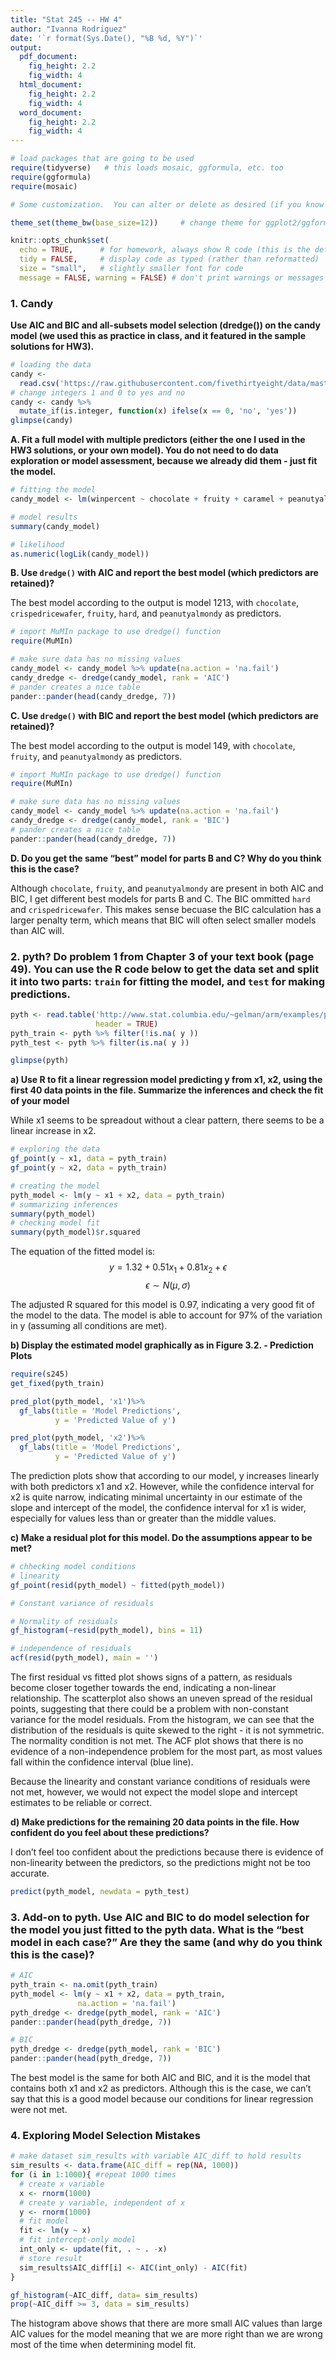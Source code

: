 ```yaml
---
title: "Stat 245 -- HW 4"
author: "Ivanna Rodriguez"
date: '`r format(Sys.Date(), "%B %d, %Y")`'
output: 
  pdf_document:
    fig_height: 2.2
    fig_width: 4
  html_document:
    fig_height: 2.2
    fig_width: 4
  word_document:
    fig_height: 2.2
    fig_width: 4
---
```


```r
# load packages that are going to be used
require(tidyverse)   # this loads mosaic, ggformula, etc. too
require(ggformula)
require(mosaic)

# Some customization.  You can alter or delete as desired (if you know what you are doing).

theme_set(theme_bw(base_size=12))     # change theme for ggplot2/ggformula

knitr::opts_chunk$set(
  echo = TRUE,      # for homework, always show R code (this is the default)
  tidy = FALSE,     # display code as typed (rather than reformatted)
  size = "small",   # slightly smaller font for code
  message = FALSE, warning = FALSE) # don't print warnings or messages in compiled document. So you MUST check them in RStudio!
```
<!-- Put your work below here.  Put text in text chunks, code in R chunks. -->
### 1. Candy
**Use AIC and BIC and all-subsets model selection (dredge()) on the candy model (we used this as practice in class, and it featured in the sample solutions for HW3).**

```r
# loading the data
candy <- 
  read.csv('https://raw.githubusercontent.com/fivethirtyeight/data/master/candy-power-ranking/candy-data.csv')
# change integers 1 and 0 to yes and no
candy <- candy %>%
  mutate_if(is.integer, function(x) ifelse(x == 0, 'no', 'yes'))
glimpse(candy)
```

**A. Fit a full model with multiple predictors (either the one I used in the HW3 solutions, or your own model). You do not need to do data exploration or model assessment, because we already did them - just fit the model.**

```r
# fitting the model
candy_model <- lm(winpercent ~ chocolate + fruity + caramel + peanutyalmondy + nougat + crispedricewafer + hard + bar + pluribus + sugarpercent + pricepercent, data = candy)

# model results
summary(candy_model)

# likelihood
as.numeric(logLik(candy_model))
```

**B. Use ```dredge()``` with AIC and report the best model (which predictors are retained)?**

The best model according to the output is model 1213, with ```chocolate```, ```crispedricewafer```, ```fruity```, ```hard```, and ```peanutyalmondy``` as predictors.

```r
# import MuMIn package to use dredge() function
require(MuMIn)

# make sure data has no missing values
candy_model <- candy_model %>% update(na.action = 'na.fail')
candy_dredge <- dredge(candy_model, rank = 'AIC')
# pander creates a nice table
pander::pander(head(candy_dredge, 7))
```

**C. Use ```dredge()``` with BIC and report the best model (which predictors are retained)?**

The best model according to the output is model 149, with ```chocolate```, ```fruity```, and ```peanutyalmondy``` as predictors.

```r
# import MuMIn package to use dredge() function
require(MuMIn)

# make sure data has no missing values
candy_model <- candy_model %>% update(na.action = 'na.fail')
candy_dredge <- dredge(candy_model, rank = 'BIC')
# pander creates a nice table
pander::pander(head(candy_dredge, 7))
```

**D. Do you get the same “best” model for parts B and C? Why do you think this is the case?**

Although ```chocolate```, ```fruity```, and ```peanutyalmondy``` are present in both AIC and BIC, I get different best models for parts B and C. The BIC ommitted ```hard``` and ```crispedricewafer```. This makes sense becuase the BIC calculation has a larger penalty term, which means that BIC will often select smaller models than AIC will.

### 2. pyth? Do problem 1 from Chapter 3 of your text book (page 49). You can use the R code below to get the data set and split it into two parts: ```train``` for fitting the model, and ```test``` for making predictions.

```r
pyth <- read.table('http://www.stat.columbia.edu/~gelman/arm/examples/pyth/exercise2.1.dat',
                   header = TRUE)
pyth_train <- pyth %>% filter(!is.na( y ))
pyth_test <- pyth %>% filter(is.na( y ))
```

```r
glimpse(pyth)
```

**a) Use R to fit a linear regression model predicting y from x1, x2, using the first 40 data points in the file. Summarize the inferences and check the fit of your model**

While x1 seems to be spreadout without a clear pattern, there seems to be a linear increase in x2. 

```r
# exploring the data
gf_point(y ~ x1, data = pyth_train)
gf_point(y ~ x2, data = pyth_train)
```


```r
# creating the model
pyth_model <- lm(y ~ x1 + x2, data = pyth_train)
# summarizing inferences
summary(pyth_model) 
# checking model fit
summary(pyth_model)$r.squared
```

The equation of the fitted model is:
$$y = 1.32 + 0.51x_1 + 0.81x_2 + \epsilon$$
$$\epsilon\sim N(\mu, \sigma)$$

The adjusted R squared for this model is 0.97, indicating a very good fit of the model to the data. The model is able to account for 97% of the variation in y (assuming all conditions are met).

**b) Display the estimated model graphically as in Figure 3.2. - Prediction Plots**

```r
require(s245)
get_fixed(pyth_train)
```
```r
pred_plot(pyth_model, 'x1')%>%
  gf_labs(title = 'Model Predictions',
          y = 'Predicted Value of y')
```
```r
pred_plot(pyth_model, 'x2')%>%
  gf_labs(title = 'Model Predictions',
          y = 'Predicted Value of y')
```

The prediction plots show that according to our model, y increases linearly with both predictors x1 and x2. However, while the confidence interval for x2 is quite narrow, indicating minimal uncertainty in our estimate of the slope and intercept of the model, the confidence interval for x1 is wider, especially for values less than or greater than the middle values.  

**c) Make a residual plot for this model. Do the assumptions appear to be met?**
```r
# chhecking model conditions
# linearity
gf_point(resid(pyth_model) ~ fitted(pyth_model))
```
```r
# Constant variance of residuals

# Normality of residuals
gf_histogram(~resid(pyth_model), bins = 11)
```
```r
# independence of residuals
acf(resid(pyth_model), main = '')
```

The first residual vs fitted plot shows signs of a pattern, as residuals become closer together towards the end, indicating a non-linear relationship. The scatterplot also shows an uneven spread of the residual points, suggesting that there could be a problem with non-constant variance for the model residuals. From the histogram, we can see that the distribution of the residuals is quite skewed to the right - it is not symmetric. The normality condition is not met. The ACF plot shows that there is no evidence of a non-independence problem for the most part, as most values fall within the confidence interval (blue line). 

Because the linearity and constant variance conditions of residuals were not met, however, we would not expect the model slope and intercept estimates to be reliable or correct.

**d) Make predictions for the remaining 20 data points in the file. How confident do you feel about these predictions?**

I don't feel too confident about the predictions because there is evidence of non-linearity between the predictors, so the predictions might not be too accurate.

```r
predict(pyth_model, newdata = pyth_test)
```

### 3. Add-on to pyth. Use AIC and BIC to do model selection for the model you just fitted to the pyth data. What is the "best model in each case?" Are they the same (and why do you think this is the case)?
```r
# AIC
pyth_train <- na.omit(pyth_train)
pyth_model <- lm(y ~ x1 + x2, data = pyth_train,
               na.action = 'na.fail')
pyth_dredge <- dredge(pyth_model, rank = 'AIC')
pander::pander(head(pyth_dredge, 7))
```

```r
# BIC
pyth_dredge <- dredge(pyth_model, rank = 'BIC')
pander::pander(head(pyth_dredge, 7))
```

The best model is the same for both AIC and BIC, and it is the model that contains both x1 and x2 as predictors. Although this is the case, we can't say that this is a good model because our conditions for linear regression were not met.

### 4. Exploring Model Selection Mistakes
```r
# make dataset sim_results with variable AIC_diff to hold results
sim_results <- data.frame(AIC_diff = rep(NA, 1000))
for (i in 1:1000){ #repeat 1000 times
  # create x variable
  x <- rnorm(1000)
  # create y variable, independent of x
  y <- rnorm(1000)
  # fit model
  fit <- lm(y ~ x)
  # fit intercept-only model
  int_only <- update(fit, . ~ . -x)
  # store result
  sim_results$AIC_diff[i] <- AIC(int_only) - AIC(fit)
}
```

```r
gf_histogram(~AIC_diff, data= sim_results)
prop(~AIC_diff >= 3, data = sim_results)
```

The histogram above shows that there are more small AIC values than large AIC values for the model meaning that we are more right than we are wrong most of the time when determining model fit. 

  